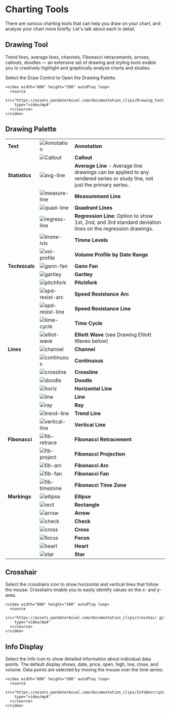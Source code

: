 # Charting Tools

There are various charting tools that can help you draw on your chart, and analyze your chart more briefly. Let's talk about each in detail.

## Drawing Tool

Trend lines, average lines, channels, Fibonacci retracements, arrows, callouts, doodles — an extensive set of drawing and styling tools enable you to creatively highlight and graphically analyze charts and studies.

Select the Draw Control to Open the Drawing Palette.

    <video width="800" height="500" autoPlay loop>
      <source
        src="https://assets.pandaterminal.com/documentation_clips/Drawing_tool.mov"
        type="video/mp4"
      ></source>
    </video>

## Drawing Palette

|                |                                                                  |                                                                                                                            |
| -------------- | ---------------------------------------------------------------- | -------------------------------------------------------------------------------------------------------------------------- |
| **Text**       | ![Annotation](./../../../assets/images/annotation.png)           | **Annotation**                                                                                                             |
|                | ![Callout](./../../../assets/images/callout.png)                 | **Callout**                                                                                                                |
| **Statistics** | ![avg-line](./../../../assets/images/avg-line.png)               | **Average Line** - Average line drawings can be applied to any rendered series or study line, not just the primary series. |
|                | ![measure-line](./../../../assets/images/measure-line.png)       | **Measurement Line**                                                                                                       |
|                | ![quad-line](./../../../assets/images/quad-lines.png)            | **Quadrant Lines**                                                                                                         |
|                | ![regress-line](./../../../assets/images/regress-line.png)       | **Regression Line**: Option to show 1st, 2nd, and 3rd standard deviation lines on the regression drawings.                 |
|                | ![tirone-lvls](./../../../assets/images/tirone-lvls.png)         | **Tirone Levels**                                                                                                          |
|                | ![vol-profile](./../../../assets/images/vol-profile.png)         | **Volume Profile by Date Range**                                                                                           |
| **Technicals** | ![gann-fan](./../../../assets/images/gann-fan.png)               | **Gann Fan**                                                                                                               |
|                | ![gartley](./../../../assets/images/gartley.png)                 | **Gartley**                                                                                                                |
|                | ![pitchfork](./../../../assets/images/pitchfork.png)             | **Pitchfork**                                                                                                              |
|                | ![spd-resist-arc](./../../../assets/images/spd-resist-arc.png)   | **Speed Resistance Arc**                                                                                                   |
|                | ![spd-resist-line](./../../../assets/images/spd-resist-line.png) | **Speed Resistance Line**                                                                                                  |
|                | ![time-cycle](./../../../assets/images/time-cycle.png)           | **Time Cycle**                                                                                                             |
|                | ![elliot-wave](./../../../assets/images/elliot-wave.png)         | **Elliott Wave** (see Drawing Elliott Waves below)                                                                         |
| **Lines**      | ![channel](./../../../assets/images/channel.png)                 | **Channel**                                                                                                                |
|                | ![continuous](./../../../assets/images/continuous.png)           | **Continuous**                                                                                                             |
|                | ![crossline](./../../../assets/images/crossline.png)             | **Crossline**                                                                                                              |
|                | ![doodle](./../../../assets/images/doodle.png)                   | **Doodle**                                                                                                                 |
|                | ![horiz](./../../../assets/images/horiz.png)                     | **Horizontal Line**                                                                                                        |
|                | ![line](./../../../assets/images/line.png)                       | **Line**                                                                                                                   |
|                | ![ray](./../../../assets/images/ray.png)                         | **Ray**                                                                                                                    |
|                | ![trend-line](./../../../assets/images/trend-line.png)           | **Trend Line**                                                                                                             |
|                | ![vertical-line](./../../../assets/images/vertical-line.png)     | **Vertical Line**                                                                                                          |
| **Fibonacci**  | ![fib-retrace](./../../../assets/images/fib-retrace.png)         | **Fibonacci Retracement**                                                                                                  |
|                | ![fib-project](./../../../assets/images/fib-project.png)         | **Fibonacci Projection**                                                                                                   |
|                | ![fib-arc](./../../../assets/images/fib-arc.png)                 | **Fibonacci Arc**                                                                                                          |
|                | ![fib-fan](./../../../assets/images/fib-fan.png)                 | **Fibonacci Fan**                                                                                                          |
|                | ![fib-timezone](./../../../assets/images/fib-timezone.png)       | **Fibonacci Time Zone**                                                                                                    |
| **Markings**   | ![ellipse](./../../../assets/images/ellipse.png)                 | **Ellipse**                                                                                                                |
|                | ![rect](./../../../assets/images/rect.png)                       | **Rectangle**                                                                                                              |
|                | ![arrow](./../../../assets/images/arrow.png)                     | **Arrow**                                                                                                                  |
|                | ![check](./../../../assets/images/check.png)                     | **Check**                                                                                                                  |
|                | ![cross](./../../../assets/images/cross.png)                     | **Cross**                                                                                                                  |
|                | ![focus](./../../../assets/images/focus.png)                     | **Focus**                                                                                                                  |
|                | ![heart](./../../../assets/images/heart.png)                     | **Heart**                                                                                                                  |
|                | ![star](./../../../assets/images/star.png)                       | **Star**                                                                                                                   |

## Crosshair

Select the crosshairs icon to show horizontal and vertical lines that follow the mouse. Crosshairs enable you to easily identify values on the x- and y-axes.

    <video width="800" height="500" autoPlay loop>
      <source
        src="https://assets.pandaterminal.com/documentation_clips/crosshair_gif.mov"
        type="video/mp4"
      ></source>
    </video>

## Info Display

Select the Info icon to show detailed information about individual data points. The default display shows, date, price, open, high, low, close, and volume. Data points are selected by moving the mouse over the time series.

    <video width="800" height="500" autoPlay loop>
      <source
        src="https://assets.pandaterminal.com/documentation_clips/InfoDescriptions.mov"
        type="video/mp4"
      ></source>
    </video>
